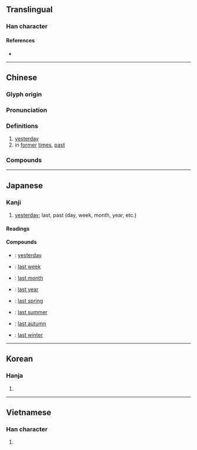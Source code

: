 {{also|咋}}
{{character info/new}}
==Translingual==
{{stroke order|strokes=9}}

===Han character===
{{Han char|rn=72|rad=日|as=05|sn=9|four=68011|canj=AOS|ids=⿰日乍}}

====References====
* {{Han ref|kx=0493.140|dkj=13847|dj=0857.020|hdz=21502.020|uh=6628|ud=26152|bh=AC51|bd=44113}}

----

==Chinese==
{{zh-forms}}

===Glyph origin===
{{Han etym}}

===Pronunciation===
{{zh-pron
|m=zuó
|c=zok3,zok6
|md=sŏ̤h
|mn=ml:cho̍k/qz,tw,xm,zz:cho̍h/qz:chǎ/tw,xm,zz:chā
|mn_note=cho̍k - literary; cho̍h/chǎ/chā - vernacular
|w=5zoq,3zo
|mc=y
|oc=y
|ma=
|cat=n,a
}}

===Definitions===
{{zh-hanzi}}

# [[yesterday]]
# in [[former]] [[time]]s, [[past]]

===Compounds===
{{zh-der|昨暝|昨昏|一昨|今是昨非|昨來|昨兒|昨前|昨夜|昨天|昨日|昨晚|昨非今是}}

----

==Japanese==

===Kanji===
{{ja-kanji|grade=4|rs=日05}}

# [[yesterday]]; last, past (day, week, month, year, etc.)

====Readings====
{{ja-readings
|goon=ざく
|kanon=さく
|kun=きのう-
}}

====Compounds====
* {{ja-r|昨日|きのう}}: [[yesterday]]
* {{ja-r|昨週|さくしゅう}}: [[last week]]
* {{ja-r|昨月|さくげつ}}: [[last month]]
* {{ja-r|昨年|さくねん}}: [[last year]]
* {{ja-r|昨春|さくしゅん}}: [[last spring]]
* {{ja-r|昨夏|さくなつ}}: [[last summer]]
* {{ja-r|昨秋|さくしゅう}}: [[last autumn]]
* {{ja-r|昨冬|さくとう}}: [[last winter]]

----

==Korean==

===Hanja===
{{ko-hanja|hangeul=작|eumhun=|rv=jak|mr=chak|y=cak}}

# {{defn|lang=ko|sort=日05}}

----

==Vietnamese==

===Han character===
{{vi-hantu|tạc|rs=日05}}

# {{defn|lang=vi|sort=日05}}
